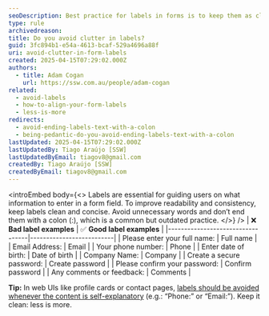 ```yaml
---
seoDescription: Best practice for labels in forms is to keep them as clean and short as possible, and avoid ending with a colon.
type: rule
archivedreason:
title: Do you avoid clutter in labels?
guid: 3fc894b1-e54a-4613-bcaf-529a4696a88f
uri: avoid-clutter-in-form-labels
created: 2025-04-15T07:29:02.000Z
authors:
  - title: Adam Cogan
    url: https://ssw.com.au/people/adam-cogan
related:
  - avoid-labels
  - how-to-align-your-form-labels
  - less-is-more
redirects:
  - avoid-ending-labels-text-with-a-colon
  - being-pedantic-do-you-avoid-ending-labels-text-with-a-colon
lastUpdated: 2025-04-15T07:29:02.000Z
lastUpdatedBy: Tiago Araújo [SSW]
lastUpdatedByEmail: tiagov8@gmail.com
createdBy: Tiago Araújo [SSW]
createdByEmail: tiagov8@gmail.com
---
```


<introEmbed
  body={<>
Labels are essential for guiding users on what information to enter in a form field. To improve readability and consistency, keep labels clean and concise. Avoid unnecessary words and don’t end them with a colon (:), which is a common but outdated practice.
  </>}
/>
| ❌ **Bad label examples** | ✅ **Good label examples**       |
|----------------------------------|--------------------------|
| Please enter your full name:     | Full name                |
| Email Address:                   | Email                    |
| Your phone number:               | Phone                    |
| Enter date of birth:             | Date of birth            |
| Company Name:                    | Company                  |
| Create a secure password:        | Create password          |
| Please confirm your password:    | Confirm password         |
| Any comments or feedback:        | Comments                 |

**Tip:** In web UIs like profile cards or contact pages, [labels should be avoided whenever the content is self-explanatory](/avoid-labels) (e.g.: “Phone:” or “Email:”). Keep it clean: less is more.

